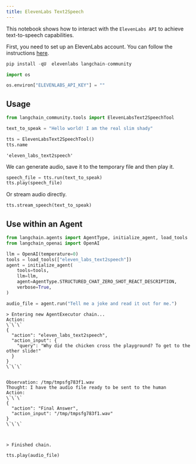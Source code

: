 ```yaml
---
title: ElevenLabs Text2Speech
---
```


This notebook shows how to interact with the `ElevenLabs API` to achieve text-to-speech capabilities.

First, you need to set up an ElevenLabs account. You can follow the instructions [here](https://docs.elevenlabs.io/welcome/introduction).

```python
pip install -qU  elevenlabs langchain-community
```

```python
import os

os.environ["ELEVENLABS_API_KEY"] = ""
```

## Usage

```python
from langchain_community.tools import ElevenLabsText2SpeechTool

text_to_speak = "Hello world! I am the real slim shady"

tts = ElevenLabsText2SpeechTool()
tts.name
```

```output
'eleven_labs_text2speech'
```

We can generate audio, save it to the temporary file and then play it.

```python
speech_file = tts.run(text_to_speak)
tts.play(speech_file)
```

Or stream audio directly.

```python
tts.stream_speech(text_to_speak)
```

## Use within an Agent

```python
from langchain.agents import AgentType, initialize_agent, load_tools
from langchain_openai import OpenAI
```

```python
llm = OpenAI(temperature=0)
tools = load_tools(["eleven_labs_text2speech"])
agent = initialize_agent(
    tools=tools,
    llm=llm,
    agent=AgentType.STRUCTURED_CHAT_ZERO_SHOT_REACT_DESCRIPTION,
    verbose=True,
)
```

```python
audio_file = agent.run("Tell me a joke and read it out for me.")
```

```output
> Entering new AgentExecutor chain...
Action:
\`\`\`
{
  "action": "eleven_labs_text2speech",
  "action_input": {
    "query": "Why did the chicken cross the playground? To get to the other slide!"
  }
}
\`\`\`


Observation: /tmp/tmpsfg783f1.wav
Thought: I have the audio file ready to be sent to the human
Action:
\`\`\`
{
  "action": "Final Answer",
  "action_input": "/tmp/tmpsfg783f1.wav"
}
\`\`\`



> Finished chain.
```

```python
tts.play(audio_file)
```
